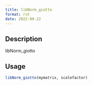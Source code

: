 ```yaml
--- 
title: libNorm_giotto 
format: rst 
date: 2022-09-22 
--- 
```


## Description

libNorm_giotto


## Usage

```r
libNorm_giotto(mymatrix, scalefactor)
```


